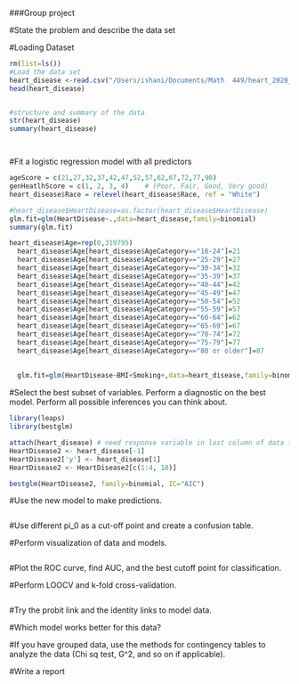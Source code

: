 
###Group project

#State the problem and describe the data set


#Loading Dataset
```r
rm(list=ls())
#Load the data set 
heart_disease <-read.csv("/Users/ishani/Documents/Math  449/heart_2020_cleaned.csv", stringsAsFactors=TRUE) 
head(heart_disease) 


#structure and summary of the data 
str(heart_disease) 
summary(heart_disease)




```


#Fit a logistic regression model with all predictors
```r
ageScore = c(21,27,32,37,42,47,52,57,62,67,72,77,90)
genHeatlhScore = c(1, 2, 3, 4)    # (Poor, Fair, Good, Very good)
heart_disease$Race = relevel(heart_disease$Race, ref = "White")

#heart_disease$HeartDisease=as.factor(heart_disease$HeartDisease)
glm.fit=glm(HeartDisease~.,data=heart_disease,family=binomial)
summary(glm.fit)

heart_disease$Age=rep(0,319795)
  heart_disease$Age[heart_disease$AgeCategory=="18-24"]=21
  heart_disease$Age[heart_disease$AgeCategory=="25-29"]=27
  heart_disease$Age[heart_disease$AgeCategory=="30-34"]=32
  heart_disease$Age[heart_disease$AgeCategory=="35-39"]=37
  heart_disease$Age[heart_disease$AgeCategory=="40-44"]=42
  heart_disease$Age[heart_disease$AgeCategory=="45-49"]=47
  heart_disease$Age[heart_disease$AgeCategory=="50-54"]=52
  heart_disease$Age[heart_disease$AgeCategory=="55-59"]=57
  heart_disease$Age[heart_disease$AgeCategory=="60-64"]=62
  heart_disease$Age[heart_disease$AgeCategory=="65-69"]=67
  heart_disease$Age[heart_disease$AgeCategory=="70-74"]=72
  heart_disease$Age[heart_disease$AgeCategory=="75-79"]=77
  heart_disease$Age[heart_disease$AgeCategory=="80 or older"]=87
  
  
  glm.fit=glm(HeartDisease~BMI+Smoking+,data=heart_disease,family=binomial)
```


#Select the best subset of variables. Perform a diagnostic on the best model.  Perform all possible inferences you can think about.
```r
library(leaps)
library(bestglm)

attach(heart_disease) # need response variable in last column of data file
HeartDisease2 <- heart_disease[-1] 
HeartDisease2['y'] <- heart_disease[1]
HeartDisease2 <- HeartDisease2[c(1:4, 18)]

bestglm(HeartDisease2, family=binomial, IC="AIC")
```



#Use the new model to make predictions.
```r

```


#Use different pi_0 as a cut-off point and create a confusion table.



#Perform visualization of data and models.  
```r

```

#Plot the ROC curve, find AUC, and the best cutoff point for classification.


#Perform LOOCV and k-fold cross-validation.

```r

```




#Try the probit link and the identity links to model data.




#Which model works better for this data?


#If you have grouped data, use the methods for contingency tables to analyze the data (Chi sq test, G^2, and so on if applicable).





#Write a report













